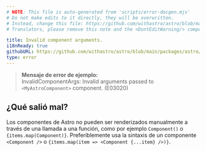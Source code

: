 ```yaml
---
# NOTE: This file is auto-generated from 'scripts/error-docgen.mjs'
# Do not make edits to it directly, they will be overwritten.
# Instead, change this file: https://github.com/withastro/astro/blob/main/packages/astro/src/core/errors/errors-data.ts
# Translators, please remove this note and the <DontEditWarning/> component.

title: Invalid component arguments.
i18nReady: true
githubURL: https://github.com/withastro/astro/blob/main/packages/astro/src/core/errors/errors-data.ts
type: error
---
```



> **Mensaje de error de ejemplo:**<br/>
InvalidComponentArgs: Invalid arguments passed to `<MyAstroComponent>` component. (E03020)
## ¿Qué salió mal?
Los componentes de Astro no pueden ser renderizados manualmente a través de una llamada a una función, como por ejemplo `Component()` o `{items.map(Component)}`. Preferiblemente usa la sintaxis de un componente `<Component />` o `{items.map(item => <Component {...item} />)}`.
